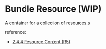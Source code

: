 

<Meta of={Stories} />

# Bundle Resource (WIP)

A container for a collection of resources.s

reference:
* [ 2.4.4 Resource Content (R5)](https://www.hl7.org/fhir/R5/bundle.html#resource)

<Canvas of={Stories.Display} />

<Canvas of={Stories.Structure} />

